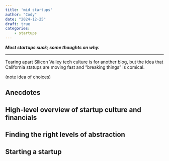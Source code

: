 ```yaml
---
title: 'mid startups'
author: "Cody"
date: "2024-12-25"
draft: true
categories: 
    - startups
---
```


***Most startups suck; some thoughts on why.***

---

Tearing apart Silicon Valley tech culture is for another blog, but the idea that California statups are moving fast and "breaking things" is comical.

(note idea of choices)

## Anecdotes

## High-level overview of startup culture and financials

## Finding the right levels of abstraction

## Starting a startup
